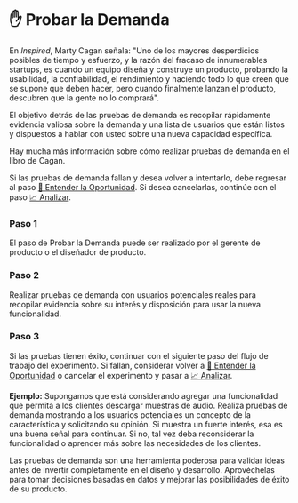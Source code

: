 
# ✋ Probar la Demanda

En *Inspired*, Marty Cagan señala: "Uno de los mayores desperdicios posibles de tiempo y esfuerzo, y la razón del fracaso de innumerables startups, es cuando un equipo diseña y construye un producto, probando la usabilidad, la confiabilidad, el rendimiento y haciendo todo lo que creen que se supone que deben hacer, pero cuando finalmente lanzan el producto, descubren que la gente no lo comprará".

El objetivo detrás de las pruebas de demanda es recopilar rápidamente evidencia valiosa sobre la demanda y una lista de usuarios que están listos y dispuestos a hablar con usted sobre una nueva capacidad específica. 

<Callout>
Hay mucha más información sobre cómo realizar pruebas de demanda en el libro de Cagan.
</Callout>

Si las pruebas de demanda fallan y desea volver a intentarlo, debe regresar al paso [🔎 Entender la Oportunidad](/flujo-de-trabajo/entender-oportunidad). Si desea cancelarlas, continúe con el paso [📈 Analizar](/flujo-de-trabajo/analizar).

<Steps>

### Paso 1

El paso de Probar la Demanda puede ser realizado por el gerente de producto o el diseñador de producto.

### Paso 2 

Realizar pruebas de demanda con usuarios potenciales reales para recopilar evidencia sobre su interés y disposición para usar la nueva funcionalidad.

### Paso 3

Si las pruebas tienen éxito, continuar con el siguiente paso del flujo de trabajo del experimento. Si fallan, considerar volver a [🔎 Entender la Oportunidad](/flujo-de-trabajo/entender-oportunidad) o cancelar el experimento y pasar a [📈 Analizar](/flujo-de-trabajo/analizar).

</Steps>

**Ejemplo:** Supongamos que está considerando agregar una funcionalidad que permita a los clientes descargar muestras de audio. Realiza pruebas de demanda mostrando a los usuarios potenciales un concepto de la característica y solicitando su opinión. Si muestra un fuerte interés, esa es una buena señal para continuar. Si no, tal vez deba reconsiderar la funcionalidad o aprender más sobre las necesidades de los clientes.

Las pruebas de demanda son una herramienta poderosa para validar ideas antes de invertir completamente en el diseño y desarrollo. Aprovéchelas para tomar decisiones basadas en datos y mejorar las posibilidades de éxito de su producto.